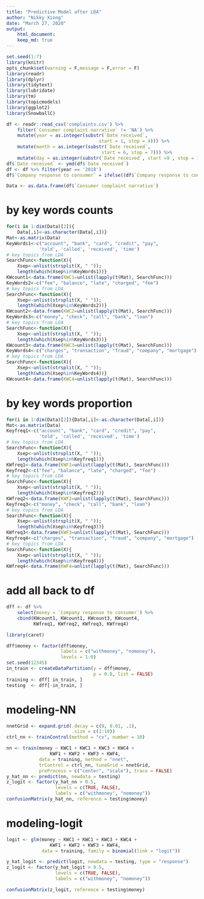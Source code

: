 ```yaml
---
title: "Predictive Model after LDA"
author: "Nikky Xiong"
date: "March 27, 2020"
output: 
    html_document:
    keep_md: true
---
```


```r
set.seed(1:7)
library(knitr)
opts_chunk$set(warning = F,message = F,error = F)
library(readr)
library(dplyr)
library(tidytext)
library(lubridate)
library(tm)
library(topicmodels)
library(ggplot2)
library(SnowballC)

df <- readr::read_csv('complaints.csv') %>% 
    filter(`Consumer complaint narrative` != 'NA') %>%
    mutate(year = as.integer(substr(`Date received`, 
                                  start = 1, stop = 4))) %>%
    mutate(month = as.integer(substr(`Date received`, 
                                   start = 6, stop = 7))) %>%
    mutate(day = as.integer(substr(`Date received`, start =9 , stop = 10))) 
df$`Date received` <- ymd(df$`Date received`) 
df <- df %>% filter(year == '2018')
df$`Company response to consumer` = ifelse((df$`Company response to consumer` == 'Closed with monetary relief'), 1, 0)
```

```r
Data <- as.data.frame(df$`Consumer complaint narrative`)
```

# by key words counts

```r
for(i in 1:dim(Data)[2]){
    Data[,i]<-as.character(Data[,i])}
Mat<-as.matrix(Data)
KeyWords1<-c("account", "bank", "card", "credit", "pay",
            'told', 'called', 'received', 'time')
# key topics from LDA
SearchFunc<-function(X){
    Xsep<-unlist(strsplit(X, " ")); 
    length(which(Xsep%in%KeyWords1))}
KWcount1<-data.frame(KWC1=unlist(lapply(t(Mat), SearchFunc)))
KeyWords2<-c("fee", "balance", "late", "charged", "fee")
# key topics from LDA
SearchFunc<-function(X){
    Xsep<-unlist(strsplit(X, " ")); 
    length(which(Xsep%in%KeyWords2))}
KWcount2<-data.frame(KWC2=unlist(lapply(t(Mat), SearchFunc)))
KeyWords3<-c("money", "check", "call", "bank", "loan")
# key topics from LDA
SearchFunc<-function(X){
    Xsep<-unlist(strsplit(X, " ")); 
    length(which(Xsep%in%KeyWords3))}
KWcount3<-data.frame(KWC3=unlist(lapply(t(Mat), SearchFunc)))
KeyWords4<-c("charges", "transaction", "fraud", "company", "mortgage")
# key topics from LDA
SearchFunc<-function(X){
    Xsep<-unlist(strsplit(X, " ")); 
    length(which(Xsep%in%KeyWords4))}
KWcount4<-data.frame(KWC4=unlist(lapply(t(Mat), SearchFunc)))
```

# by key words proportion

```r
for(i in 1:dim(Data)[2]){Data[,i]<-as.character(Data[,i])}
Mat<-as.matrix(Data)
Keyfreq1<-c("account", "bank", "card", "credit", "pay",
            'told', 'called', 'received', 'time')
# key topics from LDA
SearchFunc<-function(X){
    Xsep<-unlist(strsplit(X, " ")); 
    length(which(Xsep%in%Keyfreq1))}
KWfreq1<-data.frame(KWF1=unlist(lapply(t(Mat), SearchFunc)))
Keyfreq2<-c("fee", "balance", "late", "charged", "fee")
# key topics from LDA
SearchFunc<-function(X){
    Xsep<-unlist(strsplit(X, " ")); 
    length(which(Xsep%in%Keyfreq2))}
KWfreq2<-data.frame(KWF2=unlist(lapply(t(Mat), SearchFunc)))
Keyfreq3<-c("money", "check", "call", "bank", "loan")
# key topics from LDA
SearchFunc<-function(X){
    Xsep<-unlist(strsplit(X, " ")); 
    length(which(Xsep%in%Keyfreq3))}
KWfreq3<-data.frame(KWF3=unlist(lapply(t(Mat), SearchFunc)))
Keyfreq4<-c("charges", "transaction", "fraud", "company", "mortgage")
# key topics from LDA
SearchFunc<-function(X){
    Xsep<-unlist(strsplit(X, " ")); 
    length(which(Xsep%in%Keyfreq4))}
KWfreq4<-data.frame(KWF4=unlist(lapply(t(Mat), SearchFunc)))
```

# add all back to df

```r
dff <- df %>%
    select(money = `Company response to consumer`) %>% 
    cbind(KWcount1, KWcount1, KWcount3, KWcount4,
          KWfreq1, KWfreq2, KWfreq3, KWfreq4)

library(caret)

dff$money <- factor(dff$money,
                    labels = c("withmoney", "nomoney"), 
                    levels = 1:0)
set.seed(12345)
in_train <- createDataPartition(y = dff$money, 
                                p = 0.8, list = FALSE)
training <- dff[ in_train, ]
testing  <- dff[-in_train, ]
```

# modeling-NN

```r
nnetGrid <- expand.grid(.decay = c(0, 0.01, .1),
                        .size = c(1:10))
ctrl_nn <- trainControl(method = "cv", number = 10)

nn <- train(money ~ KWC1 + KWC1 + KWC3 + KWC4 +
                KWF1 + KWF2 + KWF3 + KWF4, 
            data = training, method = "nnet",
            trControl = ctrl_nn, tuneGrid = nnetGrid,
            preProcess = c("center", "scale"), trace = FALSE)
y_hat_nn <- predict(nn, newdata = testing)
z_logit <- factor(y_hat_nn > 0.5, 
                  levels = c(TRUE, FALSE), 
                  labels = c("withmoney", "nomoney"))
confusionMatrix(y_hat_nn, reference = testing$money)
```

# modeling-logit

```r
logit <- glm(money ~ KWC1 + KWC1 + KWC3 + KWC4 +
                KWF1 + KWF2 + KWF3 + KWF4, 
             data = training, family = binomial(link = "logit"))

y_hat_logit <- predict(logit, newdata = testing, type = "response")
z_logit <- factor(y_hat_logit > 0.5, 
                  levels = c(TRUE, FALSE), 
                  labels = c("withmoney", "nomoney"))

confusionMatrix(z_logit, reference = testing$money)
```

